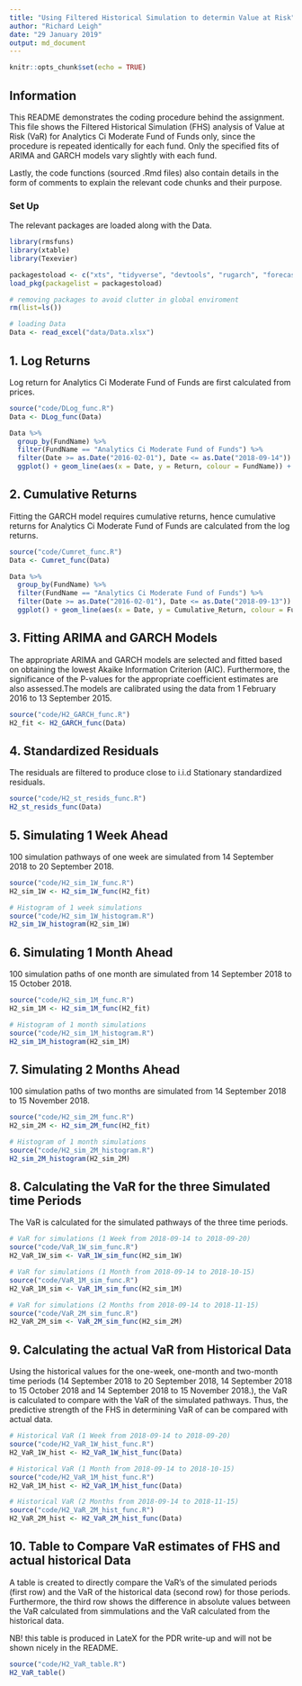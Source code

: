 ---
title: "Using Filtered Historical Simulation to determin Value at Risk"
author: "Richard Leigh"
date: "29 January 2019"
output: md_document
---

```{r setup, include=FALSE}
knitr::opts_chunk$set(echo = TRUE)
```

## Information
This README demonstrates the coding procedure behind the assignment. This file shows the Filtered Historical Simulation (FHS) analysis of Value at Risk (VaR) for Analytics Ci Moderate Fund of Funds only, since the procedure is repeated identically for each fund. Only the specified fits of ARIMA and GARCH models vary slightly with each fund.

Lastly, the code functions (sourced .Rmd files) also contain details in the form of comments to explain the relevant code chunks and their purpose.

### Set Up
The relevant packages are loaded along with the Data.
```{r cars, message=FALSE}
library(rmsfuns)
library(xtable)
library(Texevier)

packagestoload <- c("xts", "tidyverse", "devtools", "rugarch", "forecast", "tbl2xts", "PerformanceAnalytics", "dplyr", "lubridate", "glue", "ggthemes", "ggplot2", "Texevier", "parallel", "readr", "readxl")
load_pkg(packagelist = packagestoload)

# removing packages to avoid clutter in global enviroment
rm(list=ls())

# loading Data
Data <- read_excel("data/Data.xlsx")
```


## 1. Log Returns
Log return for Analytics Ci Moderate Fund of Funds are first calculated from prices.
```{r Dlog returns}
source("code/DLog_func.R")
Data <- DLog_func(Data)

Data %>% 
  group_by(FundName) %>% 
  filter(FundName == "Analytics Ci Moderate Fund of Funds") %>% 
  filter(Date >= as.Date("2016-02-01"), Date <= as.Date("2018-09-14")) %>% 
  ggplot() + geom_line(aes(x = Date, y = Return, colour = FundName)) + theme(legend.position = "none")
```

## 2. Cumulative Returns
Fitting the GARCH model requires cumulative returns, hence cumulative returns for Analytics Ci Moderate Fund of Funds are calculated from the log returns.
```{r}
source("code/Cumret_func.R")
Data <- Cumret_func(Data)

Data %>% 
  group_by(FundName) %>% 
  filter(FundName == "Analytics Ci Moderate Fund of Funds") %>% 
  filter(Date >= as.Date("2016-02-01"), Date <= as.Date("2018-09-13")) %>% 
  ggplot() + geom_line(aes(x = Date, y = Cumulative_Return, colour = FundName)) + theme(legend.position = "none")
```

## 3. Fitting ARIMA and GARCH Models
The appropriate ARIMA and GARCH models are selected and fitted based on obtaining the lowest Akaike Information Criterion (AIC). Furthermore, the significance of the P-values for the appropriate coefficient estimates are also assessed.The models are calibrated using the data from 1 February 2016 to 13 September 2015.
```{r}
source("code/H2_GARCH_func.R")
H2_fit <- H2_GARCH_func(Data)
```

## 4. Standardized Residuals
The residuals are filtered to produce close to i.i.d Stationary standardized residuals.
```{r}
source("code/H2_st_resids_func.R")
H2_st_resids_func(Data)
```

## 5. Simulating 1 Week Ahead
100 simulation pathways of one week are simulated from 14 September 2018 to 20 September 2018.
```{r}
source("code/H2_sim_1W_func.R")
H2_sim_1W <- H2_sim_1W_func(H2_fit)

# Histogram of 1 week simulations
source("code/H2_sim_1W_histogram.R")
H2_sim_1W_histogram(H2_sim_1W)
```

## 6. Simulating 1 Month Ahead
100 simulation paths of one month are simulated from 14 September 2018 to 15 October 2018.
```{r}
source("code/H2_sim_1M_func.R")
H2_sim_1M <- H2_sim_1M_func(H2_fit)

# Histogram of 1 month simulations
source("code/H2_sim_1M_histogram.R")
H2_sim_1M_histogram(H2_sim_1M)
```

## 7. Simulating 2 Months Ahead
100 simulation paths of two months are simulated from 14 September 2018 to 15 November 2018.
```{r}
source("code/H2_sim_2M_func.R")
H2_sim_2M <- H2_sim_2M_func(H2_fit)

# Histogram of 1 month simulations
source("code/H2_sim_2M_histogram.R")
H2_sim_2M_histogram(H2_sim_2M)
```

## 8. Calculating the VaR for the three Simulated time Periods
The VaR is calculated for the simulated pathways of the three time periods.
```{r}
# VaR for simulations (1 Week from 2018-09-14 to 2018-09-20)
source("code/VaR_1W_sim_func.R")
H2_VaR_1W_sim <- VaR_1W_sim_func(H2_sim_1W)

# VaR for simulations (1 Month from 2018-09-14 to 2018-10-15)
source("code/VaR_1M_sim_func.R")
H2_VaR_1M_sim <- VaR_1M_sim_func(H2_sim_1M)

# VaR for simulations (2 Months from 2018-09-14 to 2018-11-15)
source("code/VaR_2M_sim_func.R")
H2_VaR_2M_sim <- VaR_2M_sim_func(H2_sim_2M)
```

## 9. Calculating the actual VaR from Historical Data
Using the historical values for the one-week, one-month and two-month time periods (14 September 2018 to 20 September 2018, 14 September 2018 to 15 October 2018 and 14 September 2018 to 15 November 2018.), the VaR is calculated to compare with the VaR of the simulated pathways. Thus, the predictive strength of the FHS in determining VaR of can be compared with actual data.
```{r}
# Historical VaR (1 Week from 2018-09-14 to 2018-09-20)
source("code/H2_VaR_1W_hist_func.R")
H2_VaR_1W_hist <- H2_VaR_1W_hist_func(Data)

# Historical VaR (1 Month from 2018-09-14 to 2018-10-15)
source("code/H2_VaR_1M_hist_func.R")
H2_VaR_1M_hist <- H2_VaR_1M_hist_func(Data)

# Historical VaR (2 Months from 2018-09-14 to 2018-11-15)
source("code/H2_VaR_2M_hist_func.R")
H2_VaR_2M_hist <- H2_VaR_2M_hist_func(Data)
```

## 10. Table to Compare VaR estimates of FHS and actual historical Data
A table is created to directly compare the VaR's of the simulated periods (first row) and the VaR of the historical data (second row) for those periods. Furthermore, the third row shows the difference in absolute values between the VaR calculated from simmulations and the VaR calculated from the historical data.

NB! this table is produced in LateX for the PDR write-up and will not be shown nicely in the README.

```{r}

source("code/H2_VaR_table.R")
H2_VaR_table()


```

